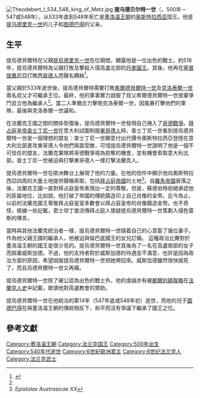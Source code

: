 {{Multiple issues|
{{请求翻译|time=2015-05-26T04:14:29+00:00}}
{{expand|time=2015-04-14T10:52:23+00:00}}
}}
[[File:Theodebert_I_534_548_king_of_Metz.jpg|thumb]]
'''提乌德贝尔特一世'''（{{lang-fr|Thibert'' or ''Théodebert}}，500年－547或548年），从533年直到548年死亡是[[墨洛温王朝|墨洛温王朝]]的[[奥斯特拉西亚|奥斯特拉西亚]]国王。他是[[提乌德里克一世|提乌德里克一世]]的儿子和[[图德巴得|图德巴得]]的父亲。

==生平==
提烏德貝爾特在父親[[提烏德里克一世|提烏德里克一世]]在位期間，顯露他是一位出色的戰士。約516年，提烏德貝爾特為父親打敗及擊殺入侵高盧北部的[[丹麦君主列表|丹麥國王]]。其後，他再在[[塞普提曼尼亞|塞普提曼尼亞]]打敗[[西哥特人|西哥德人]]而聲名顯赫<ref name="Julius">{{Cite book|chapter=Vol. 7 Lea brothers|url=https://books.google.com/books?id=bB46AQAAIAAJ&pg=PA75&|publisher=Lea brothers|date=1905|language=en|first=Julius Albert G. von|last=Pflugk-Harttung|title=The Early Middle Ages|access-date=2017-07-22|archive-date=2022-02-28|archive-url=https://web.archive.org/web/20220228162131/https://books.google.com/books?id=bB46AQAAIAAJ&pg=PA75&}}</ref>。

當父親於533年逝世後，提烏德貝爾特需要打敗[[希爾德貝爾特一世|希爾德貝爾特一世]]及[[克洛泰爾一世|克洛泰爾一世]]兩名叔父才可繼承王位。最終，他的軍事實力說服了叔父希爾德貝爾特一世放棄爭鬥並立他為繼承人<ref name="Julius" />。當二人準備合力擊倒克洛泰爾一世，因風暴打擊他們的軍隊，最後與克洛泰爾一世議和。

在法蘭克王國之間的關係恢復後，提烏德貝爾特一世發現自己捲入了[[哥德戰爭|哥德戰爭]]。[[拜占庭皇帝列表|拜占庭皇帝]][[查士丁尼一世|查士丁尼一世]]在意大利試圖制服[[東哥德人|東哥德人]]時，查士丁尼一世看到提烏德貝爾特一世是一個理想的盟友：查士丁尼一世願意付出代價令奧斯特拉西亞登陸在意大利北部進攻東哥德人令他們兩面受敵，可惜提烏德貝爾特一世證明了他是一個不可信任的盟友，法蘭克軍隊將哥德戰爭視為掠奪的機會，並有機會索取意大利北部。查士丁尼一世被迫與打撃東哥德人一樣打擊法蘭克人。

提烏德貝爾特一世在歐洲舞台上展現了他的力量。在他的信件中顯示他向奧斯特拉西亞四周的大量土地提供聲稱索取，包括[[拜占庭帝國|拜占庭帝國]]的土地<ref>''Epistolae Austrasicae XX''</ref>。自[[羅馬帝國|羅馬帝國]]衰落之後，法蘭克王國一直對拜占庭皇帝表現出一定的尊敬，但是，蘇德伯特拒絕承認他的臣屬地位，比如說，他打破了帝國的傳統鑄造印上自己肖像的金幣。迄今為止，以前的法蘭克國王尊敬拜占庭皇室多數會以拜占庭皇帝的肖像鑄造金幣。也不奇怪，根據一些記載，君士坦丁堡流傳拜占庭人懷疑提烏德貝爾特一世策劃入侵色雷斯的傳言。

當時與其他法蘭克統治者一樣，提烏德貝爾特一世隨着自己的心意娶了幾位妻子。作為他父親王國的繼承人，他被迫與倫巴底國王的女兒{{link-en|威斯加德|Wisigard}}訂婚。 這種政治比賽對於墨洛温王朝的國王是很少見的。提烏德貝爾特一世其後為了一名在高盧南部{{link-en|高盧羅馬|Gallo-Roman}}的女子而拋棄威斯加德。不過，他的支持者對於威斯加德的待遇並不滿意，也許是因為政治方面的原因，希望說服提烏德貝爾特一世把她帶回來。威斯加德雖然很快就死了，而且烏德貝爾特一世又再婚。

提烏德貝爾特一世除了被公認為出色的戰士外，他的虔誠亦有被[[都爾的額我略|都爾的額我略]]在[[法蘭克人史|法蘭克人史]]中記載，歌頌他對高盧教會的贊助。

提烏德貝爾特一世在他統治的第14年（547年底或548年初）逝世，而他的兒子[[圖德巴得|圖德巴得]]在與墨洛温王朝的傳統相反下，和平而沒有爭議下繼承了國王之位。

{{commons category|Theodebert I}}

== 參考文獻 ==
{{Reflist}}

{{s-start}}
{{s-hou|[[墨洛温王朝|墨洛温王朝]]||500年||548年}}
{{s-bef|before=[[提乌德里克一世|提乌德里克一世]]}}
{{s-ttl|title=[[法兰克国王列表|兰斯国王]]|years=534年–548年}}
{{s-aft|after=[[图德巴得|图德巴得]]}}
{{end}}
{{Merovingians}}
{{法國國家元首}}
{{Authority control}}

[[Category:墨洛温王朝|Category:墨洛温王朝]]
[[Category:法兰克国王|Category:法兰克国王]]
[[Category:500年出生|Category:500年出生]]
[[Category:540年代逝世|Category:540年代逝世]]
[[Category:6世紀歐洲君主|Category:6世紀歐洲君主]]
[[Category:6世纪法兰克人|Category:6世纪法兰克人]]
[[Category:法兰克武士|Category:法兰克武士]]